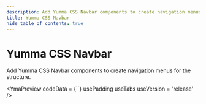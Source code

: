 ```yaml
---
description: Add Yumma CSS Navbar components to create navigation menus for the structure.
title: Yumma CSS Navbar
hide_table_of_contents: true
---
```



# Yumma CSS Navbar

Add Yumma CSS Navbar components to create navigation menus for the structure.

<YmaPreview
  codeData = {``}
  usePadding
  useTabs
  useVersion = 'release'
/>
